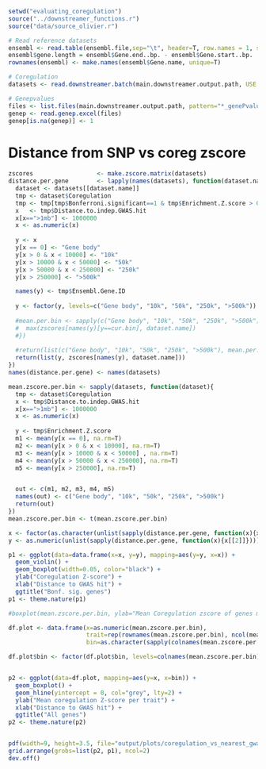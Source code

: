 ```r
setwd("evaluating_coregulation")
source("../downstreamer_functions.r")
source("data/source_olivier.r")

# Read reference datasets
ensembl <- read.table(ensembl.file,sep="\t", header=T, row.names = 1, stringsAsFactors = F)
ensembl$gene.length = ensembl$Gene.end..bp. - ensembl$Gene.start..bp.
rownames(ensembl) <- make.names(ensembl$Gene.name, unique=T)

# Coregulation
datasets <- read.downstreamer.batch(main.downstreamer.output.path, USE.CACHE = T)

# Genepvalues
files <- list.files(main.downstreamer.output.path, pattern="*_genePvalues_.*.xlsx", full.names = T)
genep <- read.genep.excel(files)
genep[is.na(genep)] <- 1
```

# Distance from SNP vs coreg zscore
```r
zscores                  <- make.zscore.matrix(datasets)
distance.per.gene        <- lapply(names(datasets), function(dataset.name){
  dataset <- datasets[[dataset.name]]
  tmp <- dataset$Coregulation
  tmp <- tmp[tmp$Bonferroni.significant==1 & tmp$Enrichment.Z.score > 0,]
  x   <- tmp$Distance.to.indep.GWAS.hit  
  x[x==">1mb"] <- 1000000
  x <- as.numeric(x)
  
  y <- x
  y[x == 0] <- "Gene body"
  y[x > 0 & x < 10000] <- "10k"
  y[x > 10000 & x < 50000] <- "50k"
  y[x > 50000 & x < 250000] <- "250k"
  y[x > 250000] <- ">500k"

  names(y) <- tmp$Ensembl.Gene.ID
  
  y <- factor(y, levels=c("Gene body", "10k", "50k", "250k", ">500k"))
  
  #mean.per.bin <- sapply(c("Gene body", "10k", "50k", "250k", ">500k"), function(cur.bin){
  #  max(zscores[names(y)[y==cur.bin], dataset.name])
  #})
  
  #return(list(c("Gene body", "10k", "50k", "250k", ">500k"), mean.per.bin))
  return(list(y, zscores[names(y), dataset.name]))
})
names(distance.per.gene) <- names(datasets)

mean.zscore.per.bin <- sapply(datasets, function(dataset){
  tmp <- dataset$Coregulation
  x <- tmp$Distance.to.indep.GWAS.hit  
  x[x==">1mb"] <- 1000000
  x <- as.numeric(x)
  
  y <- tmp$Enrichment.Z.score
  m1 <- mean(y[x == 0], na.rm=T)
  m2 <- mean(y[x > 0 & x < 10000], na.rm=T)
  m3 <- mean(y[x > 10000 & x < 50000] , na.rm=T)
  m4 <- mean(y[x > 50000 & x < 250000], na.rm=T)
  m5 <- mean(y[x > 250000], na.rm=T)


  out <- c(m1, m2, m3, m4, m5)
  names(out) <- c("Gene body", "10k", "50k", "250k", ">500k")
  return(out)
})
mean.zscore.per.bin <- t(mean.zscore.per.bin)

x <- factor(as.character(unlist(sapply(distance.per.gene, function(x){x[[1]]}))), levels=c("Gene body", "10k", "50k", "250k", ">500k"))
y <- as.numeric(unlist(sapply(distance.per.gene, function(x){x[[2]]})))

p1 <- ggplot(data=data.frame(x=x, y=y), mapping=aes(y=y, x=x)) +
  geom_violin() +
  geom_boxplot(width=0.05, color="black") +
  ylab("Coregulation Z-score") +
  xlab("Distance to GWAS hit") +
  ggtitle("Bonf. sig. genes")
p1 <- theme.nature(p1)

#boxplot(mean.zscore.per.bin, ylab="Mean Coregulation zscore of genes mapping in winow", xlab="Genomic range compared to GWAS hit")

df.plot <- data.frame(x=as.numeric(mean.zscore.per.bin),
                      trait=rep(rownames(mean.zscore.per.bin), ncol(mean.zscore.per.bin)),
                      bin=as.character(sapply(colnames(mean.zscore.per.bin), rep, nrow(mean.zscore.per.bin))))

df.plot$bin <- factor(df.plot$bin, levels=colnames(mean.zscore.per.bin))


p2 <- ggplot(data=df.plot, mapping=aes(y=x, x=bin)) +
  geom_boxplot() +
  geom_hline(yintercept = 0, col="grey", lty=2) +
  ylab("Mean coregulation Z-score per trait") +
  xlab("Distance to GWAS hit") +
  ggtitle("All genes")
p2 <- theme.nature(p2)


pdf(width=9, height=3.5, file="output/plots/coregulation_vs_nearest_gwas_tophit.pdf")
grid.arrange(grobs=list(p2, p1), ncol=2)
dev.off()

```
